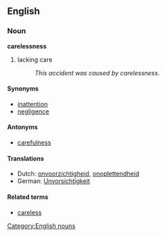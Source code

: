 ==English==
===Noun===
'''carelessness'''
#lacking care
#:''This accident was caused by carelessness.''

====Synonyms====
* [[inattention]]
* [[negligence]]

====Antonyms====
* [[carefulness]]

====Translations====
* Dutch: [[onvoorzichtigheid]], [[onoplettendheid]]
* German: [[Unvorsichtigkeit]]

====Related terms====
* [[careless]]

[[Category:English nouns]]